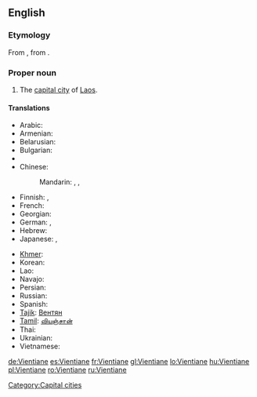 {{wikipedia}}
==English==

===Etymology===
From {{etyl|fr}} {{term|Vientiane|lang=fr}}, from {{etyl|lo}} {{term|ວຽງຈັນ|tr=wiang-can|sc=Laoo}}.

===Proper noun===
{{en-proper noun}}

# The [[capital city]] of [[Laos]].

====Translations====
{{trans-top|capital of Laos}}
* Arabic: {{t|ar|فيانتيان|m|tr=fiyantiyaan}}
* Armenian: {{t-|hy|Վյենտյան|tr=Vyentyan|xs=Armenian}}
* Belarusian: {{t|be|Віенцьян|m|tr=Vijencján|xs=Belarusian}}
* Bulgarian: {{t|bg|Виентян|m|tr=Vientján}}
* {{trreq|Burmese}}
* Chinese:
*: Mandarin: {{t|cmn|永珍|tr=Yǒngzhēn|sc=Hani}}, {{t|cmn|萬象|sc=Hani}},  {{t|cmn|万象|tr=Wànxiàng|sc=Hani}}
* Finnish: {{t-|fi|Vientiane}}, {{t-|fi|Viangchan}}
* French: {{t+|fr|Vientiane}}
* Georgian: {{t|ka|ვიენტიანი|tr=vientiani|sc=Geor|xs=Georgian}}
* German: {{t+|de|Vientiane|n}},  {{t|de|Vieng Chan|n}}
* Hebrew: {{t|he|ויינטיאן}}
* Japanese: {{t|ja|ビエンチャン|tr=Bienchan}},  {{t|ja|ヴィエンチャン|tr=Vienchan}}
{{trans-mid}}
* [[Khmer]]: {{t-|km|ខេត្ត​វៀងច័ន្ទន៍|tr=grong wiang jan|sc=Khmr|xs=Khmer}}
* Korean: {{t|ko|비엔티안|tr=Biantian}}
* Lao: {{t-|lo|ວຽງຈັນ|tr=wiang-can|sc=Laoo|xs=Lao}}
* Navajo: {{tø|nv|Biʼang Chang}}
* Persian: {{t|fa|وینتیان|tr=ventiân|xs=Persian}}
* Russian: {{t|ru|Вьентьян|m|tr=V'jentján}}
* Spanish: {{t|es|Vientián|m}}
* [[Tajik]]: [[Вентян]]
* [[Tamil]]: [[வியஞ்சான்]]
* Thai: {{t+|th|เวียงจันทน์|tr=wiang jan}}
* Ukrainian: {{t|uk|В'єнтьян|m|tr=V'jentján|xs=Ukrainian}}
* Vietnamese: {{t-|vi|Viêng Chăn|xs=Vietnamese}}
{{trans-bottom}}

[[Category:Capital cities]]

[[de:Vientiane]]
[[es:Vientiane]]
[[fr:Vientiane]]
[[gl:Vientiane]]
[[lo:Vientiane]]
[[hu:Vientiane]]
[[pl:Vientiane]]
[[ro:Vientiane]]
[[ru:Vientiane]]